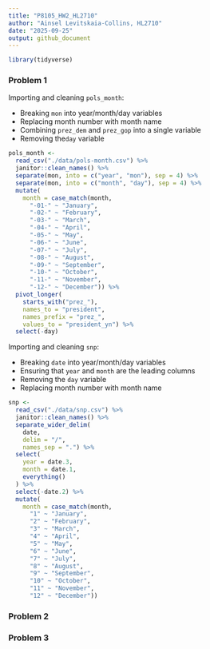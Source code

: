 ```yaml
---
title: "P8105_HW2_HL2710"
author: "Ainsel Levitskaia-Collins, HL2710"
date: "2025-09-25"
output: github_document
---
```


```r
library(tidyverse)
```


### Problem 1

Importing and cleaning `pols_month`:

- Breaking `mon` into year/month/day variables
- Replacing month number with month name
- Combining `prez_dem` and `prez_gop` into a single variable
- Removing the`day` variable

```r
pols_month <-
  read_csv("./data/pols-month.csv") %>% 
  janitor::clean_names() %>% 
  separate(mon, into = c("year", "mon"), sep = 4) %>% 
  separate(mon, into = c("month", "day"), sep = 4) %>% 
  mutate(
    month = case_match(month,
      "-01-" ~ "January",
      "-02-" ~ "February",
      "-03-" ~ "March",
      "-04-" ~ "April",
      "-05-" ~ "May",
      "-06-" ~ "June",
      "-07-" ~ "July",
      "-08-" ~ "August",
      "-09-" ~ "September",
      "-10-" ~ "October",
      "-11-" ~ "November",
      "-12-" ~ "December")) %>% 
  pivot_longer(
    starts_with("prez_"), 
    names_to = "president", 
    names_prefix = "prez_", 
    values_to = "president_yn") %>% 
  select(-day)
```

Importing and cleaning `snp`:

- Breaking `date` into year/month/day variables
- Ensuring that `year` and `month` are the leading columns
- Removing the `day` variable
- Replacing month number with month name

```r
snp <-
  read_csv("./data/snp.csv") %>% 
  janitor::clean_names() %>% 
  separate_wider_delim(
    date,
    delim = "/",
    names_sep = ".") %>% 
  select(
    year = date.3,
    month = date.1,
    everything()
  ) %>% 
  select(-date.2) %>% 
  mutate(
    month = case_match(month,
      "1" ~ "January",
      "2" ~ "February",
      "3" ~ "March",
      "4" ~ "April",
      "5" ~ "May",
      "6" ~ "June",
      "7" ~ "July",
      "8" ~ "August",
      "9" ~ "September",
      "10" ~ "October",
      "11" ~ "November",
      "12" ~ "December"))
```


### Problem 2

### Problem 3